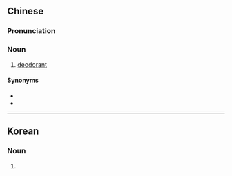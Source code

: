 {{also|脱臭剂}}
==Chinese==
{{zh-forms|s=脱臭剂}}

===Pronunciation===
{{zh-pron
|m=tuōchòujì
|c=tyut3 cau3 zai1
|cat=n
}}

===Noun===
{{zh-noun}}

# [[deodorant]] {{gloss|odor-controlling cosmetic for the underarm}}

====Synonyms====
* {{zh-l|體香劑}}
* {{zh-l|除臭劑}}

----

==Korean==
{{ko-hanjatab}}

===Noun===
{{ko-noun|hj|hangeul=탈취제}}

# {{hanja form of|탈취제|[[deodorant]]}}